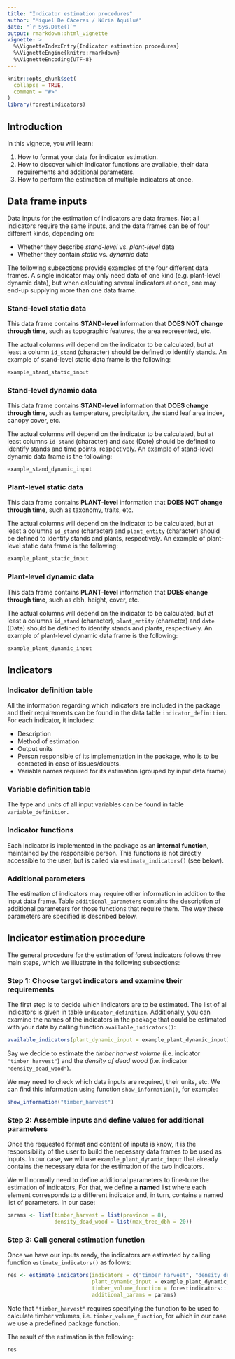 ```yaml
---
title: "Indicator estimation procedures"
author: "Miquel De Cáceres / Núria Aquilué"
date: "`r Sys.Date()`"
output: rmarkdown::html_vignette
vignette: >
  %\VignetteIndexEntry{Indicator estimation procedures}
  %\VignetteEngine{knitr::rmarkdown}
  %\VignetteEncoding{UTF-8}
---
```


```r
knitr::opts_chunk$set(
  collapse = TRUE,
  comment = "#>"
)
library(forestindicators)
```

## Introduction

In this vignette, you will learn:

  1. How to format your data for indicator estimation.
  2. How to discover which indicator functions are available, their data requirements and additional parameters.
  3. How to perform the estimation of multiple indicators at once.

## Data frame inputs

Data inputs for the estimation of indicators are data frames. Not all indicators require the same inputs, and the data frames can be of four different kinds, depending on:

 - Whether they describe *stand-level* vs. *plant-level* data
 - Whether they contain *static* vs. *dynamic* data
 
The following subsections provide examples of the four different data frames. A single indicator may only need data of one kind (e.g. plant-level dynamic data), but when calculating several indicators at once, one may end-up supplying more than one data frame.

### Stand-level static data

This data frame contains **STAND-level** information that **DOES NOT change through time**, such as topographic features, the area represented, etc. 

The actual columns will depend on the indicator to be calculated, but at least a column `id_stand` (character) should be defined to identify stands. An example of stand-level static data frame is the following:

```r
example_stand_static_input
```

### Stand-level dynamic data

This data frame contains **STAND-level** information that **DOES change through time**, such as temperature, precipitation, the stand leaf area index, canopy cover, etc. 

The actual columns will depend on the indicator to be calculated, but at least columns `id_stand` (character) and `date` (Date) should be defined to identify stands and time points, respectively. An example of stand-level dynamic data frame is the following:

```r
example_stand_dynamic_input
```


### Plant-level static data

This data frame contains **PLANT-level** information that **DOES NOT change through time**, such as taxonomy, traits, etc. 

The actual columns will depend on the indicator to be calculated, but at least a columns `id_stand` (character) and `plant_entity` (character) should be defined to identify stands and plants, respectively. An example of plant-level static data frame is the following:

```r
example_plant_static_input
```

### Plant-level dynamic data


This data frame contains **PLANT-level** information that **DOES change through time**, such as dbh, height, cover, etc. 

The actual columns will depend on the indicator to be calculated, but at least a columns `id_stand` (character), `plant_entity` (character) and `date` (Date) should be defined to identify stands and plants, respectively. An example of plant-level dynamic data frame is the following:

```r
example_plant_dynamic_input
```


## Indicators

### Indicator definition table

All the information regarding which indicators are included in the package and their requirements can be found in the data table `indicator_definition`. For each indicator, it includes:

 + Description
 + Method of estimation
 + Output units
 + Person responsible of its implementation in the package, who is to be contacted in case of issues/doubts.
 + Variable names required for its estimation (grouped by input data frame)

### Variable definition table

The type and units of all input variables can be found in table `variable_definition`.

### Indicator functions

Each indicator is implemented in the package as an **internal function**, maintained by the responsible person. This functions is not directly accessible to the user, but is called via `estimate_indicators()` (see below).

### Additional parameters

The estimation of indicators may require other information in addition to the input data frame. Table `additional_parameters` contains the description of additional parameters for those functions that require them. The way these parameters are specified is described below.

## Indicator estimation procedure

The general procedure for the estimation of forest indicators follows three main steps, which we illustrate in the following subsections:

### Step 1: Choose target indicators and examine their requirements

The first step is to decide which indicators are to be estimated. The list of all indicators is given in table `indicator_definition`. Additionally, you can examine the names of the indicators in the package that could be estimated with your data by calling function `available_indicators()`:

```r
available_indicators(plant_dynamic_input = example_plant_dynamic_input)
```

Say we decide to estimate the *timber harvest volume* (i.e. indicator `"timber_harvest"`) and the *density of dead wood* (i.e. indicator `"density_dead_wood"`).

We may need to check which data inputs are required, their units, etc. We can find this information using function `show_information()`, for example:

```r
show_information("timber_harvest")
```


### Step 2: Assemble inputs and define values for additional parameters

Once the requested format and content of inputs is know, it is the responsibility of the user to build the necessary data frames to be used as inputs. In our case, we will use `example_plant_dynamic_input` that already contains the necessary data for the estimation of the two indicators.

We will normally need to define additional parameters to fine-tune the estimation of indicators, For that, we define a **named list** where each element corresponds to a different indicator and, in turn, contains a named list of parameters. In our case:

```r
params <- list(timber_harvest = list(province = 8),
               density_dead_wood = list(max_tree_dbh = 20))
```

### Step 3: Call general estimation function

Once we have our inputs ready, the indicators are estimated by calling function `estimate_indicators()` as follows:

```r
res <- estimate_indicators(indicators = c("timber_harvest", "density_dead_wood"),
                           plant_dynamic_input = example_plant_dynamic_input,
                           timber_volume_function = forestindicators:::.ifn_volume_forestindicators,
                           additional_params = params)
```

Note that `"timber_harvest"` requires specifying the function to be used to calculate timber volumes, i.e. `timber_volume_function`, for which in our case we use a predefined package function.

The result of the estimation is the following:
```r
res
```


